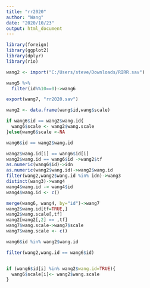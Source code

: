 ```yaml
---
title: "rr2020"
author: "Wang"
date: "2020/10/23"
output: html_document
---
```


```r
library(foreign)
library(ggplot2)
library(dplyr)
library(rio)
```


```r
wang2 <- import("C:/Users/steve/Downloads/RIRR.sav")
```

```r
wang5 %>%
  filter(id%%10==0)->wang6
```

```r
export(wang7, "rr2020.sav")
```

```r
wang2 <- data.frame(wang$id,wang$scale)
```

```r
if wang6$id == wang2$wang.id{
  wang6$scale <- wang2$wang.scale
}else{wang6$scale <-NA
```
```r
wang6$id == wang2$wang.id
```


```r
wang2$wang.id[i] == wang6$id[i]
wang2$wang.id == wang6$id ->wang2$tf
as.numeric(wang6$id)->idn
as.numeric(wang2$wang.id)->wang2$wang.id
filter(wang2,wang2$wang.id %in% idn)->wang3
distinct(wang3)->wang4
wang4$wang.id -> wang4$id
wang4$wang.id <- c()

merge(wang6, wang4, by="id")->wang7
wang2$wang.id[tf=TRUE,]
wang2$wang.scale[,tf]
wang2[wang2[,2] == ,tf]
wang7$wang.scale->wang7$scale
wang7$wang.scale <- c()
```



```r
wang6$id %in% wang2$wang.id
```

```r
filter(wang2,wang.id == wang6$id)


if (wang6$id[i] %in% wang2$wang.id=TRUE){
  wang6$scale[i]<- wang2$wang.scale
}
```

